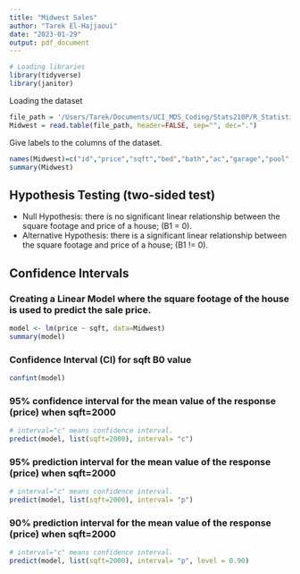 ```yaml
---
title: "Midwest Sales"
author: "Tarek El-Hajjaoui"
date: "2023-01-29"
output: pdf_document
---
```


```r
# Loading libraries
library(tidyverse)
library(janitor)
```

Loading the dataset
```r
file_path = '/Users/Tarek/Documents/UCI_MDS_Coding/Stats210P/R_Statistical_Modeling/MidwestSales/MidwestSales.txt'
Midwest = read.table(file_path, header=FALSE, sep="", dec=".")
```

Give labels to the columns of the dataset.
```r
names(Midwest)=c("id","price","sqft","bed","bath","ac","garage","pool","year","quality","style","lot","hwy")
summary(Midwest)
```

\newpage

## Hypothesis Testing (two-sided test)
* Null Hypothesis: there is no significant linear relationship between the square footage and price of a house; (B1 = 0).
* Alternative Hypothesis: there is a significant linear relationship between the square footage and price of a house; (B1 != 0).

## Confidence Intervals

### Creating a Linear Model where the square footage of the house is used to predict the sale price.
```r
model <- lm(price ~ sqft, data=Midwest)
summary(model)
```

### Confidence Interval (CI) for sqft B0 value
```r
confint(model)
```

\newpage

### 95% confidence interval for the mean value of the response (price) when sqft=2000
```r
# interval="c" means confidence interval.
predict(model, list(sqft=2000), interval= "c")
```

### 95% prediction interval for the mean value of the response (price) when sqft=2000
```r
# interval="c" means confidence interval.
predict(model, list(sqft=2000), interval= "p")
```

### 90% prediction interval for the mean value of the response (price) when sqft=2000
```r
# interval="c" means confidence interval.
predict(model, list(sqft=2000), interval= "p", level = 0.90)
```
